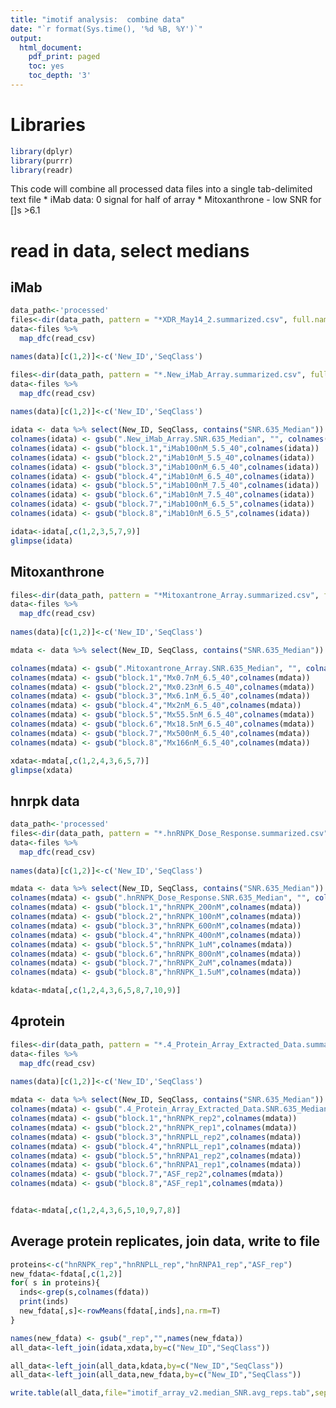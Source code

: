 ```yaml
---
title: "imotif analysis:  combine data"
date: "`r format(Sys.time(), '%d %B, %Y')`"
output:
  html_document:
    pdf_print: paged
    toc: yes
    toc_depth: '3'
---
```


# Libraries

```r
library(dplyr)
library(purrr)
library(readr)
```

This code will combine all processed data files into a single tab-delimited text file
* iMab data: 0 signal for half of array
* Mitoxanthrone - low SNR for []s >6.1

# read in data, select medians

## iMab
```r
data_path<-'processed'
files<-dir(data_path, pattern = "*XDR_May14_2.summarized.csv", full.names = T)
data<-files %>% 
  map_dfc(read_csv)

names(data)[c(1,2)]<-c('New_ID','SeqClass')

files<-dir(data_path, pattern = "*.New_iMab_Array.summarized.csv", full.names = T)
data<-files %>% 
  map_dfc(read_csv)
  
names(data)[c(1,2)]<-c('New_ID','SeqClass')

idata <- data %>% select(New_ID, SeqClass, contains("SNR.635_Median"))
colnames(idata) <- gsub(".New_iMab_Array.SNR.635_Median", "", colnames(idata))
colnames(idata) <- gsub("block.1","iMab100nM_5.5_40",colnames(idata))
colnames(idata) <- gsub("block.2","iMab10nM_5.5_40",colnames(idata))
colnames(idata) <- gsub("block.3","iMab100nM_6.5_40",colnames(idata))
colnames(idata) <- gsub("block.4","iMab10nM_6.5_40",colnames(idata))
colnames(idata) <- gsub("block.5","iMab100nM_7.5_40",colnames(idata))
colnames(idata) <- gsub("block.6","iMab10nM_7.5_40",colnames(idata))
colnames(idata) <- gsub("block.7","iMab100nM_6.5_5",colnames(idata))
colnames(idata) <- gsub("block.8","iMab10nM_6.5_5",colnames(idata))

idata<-idata[,c(1,2,3,5,7,9)]
glimpse(idata)
```


## Mitoxanthrone

```r
files<-dir(data_path, pattern = "*Mitoxantrone_Array.summarized.csv", full.names = T)
data<-files %>% 
  map_dfc(read_csv)
  
names(data)[c(1,2)]<-c('New_ID','SeqClass')

mdata <- data %>% select(New_ID, SeqClass, contains("SNR.635_Median"))

colnames(mdata) <- gsub(".Mitoxantrone_Array.SNR.635_Median", "", colnames(mdata))
colnames(mdata) <- gsub("block.1","Mx0.7nM_6.5_40",colnames(mdata))
colnames(mdata) <- gsub("block.2","Mx0.23nM_6.5_40",colnames(mdata))
colnames(mdata) <- gsub("block.3","Mx6.1nM_6.5_40",colnames(mdata))
colnames(mdata) <- gsub("block.4","Mx2nM_6.5_40",colnames(mdata))
colnames(mdata) <- gsub("block.5","Mx55.5nM_6.5_40",colnames(mdata))
colnames(mdata) <- gsub("block.6","Mx18.5nM_6.5_40",colnames(mdata))
colnames(mdata) <- gsub("block.7","Mx500nM_6.5_40",colnames(mdata))
colnames(mdata) <- gsub("block.8","Mx166nM_6.5_40",colnames(mdata))

xdata<-mdata[,c(1,2,4,3,6,5,7)]
glimpse(xdata)

```

## hnrpk data
```r
data_path<-'processed'
files<-dir(data_path, pattern = "*.hnRNPK_Dose_Response.summarized.csv", full.names = T)
data<-files %>% 
  map_dfc(read_csv)
  
names(data)[c(1,2)]<-c('New_ID','SeqClass')

mdata <- data %>% select(New_ID, SeqClass, contains("SNR.635_Median"))
colnames(mdata) <- gsub(".hnRNPK_Dose_Response.SNR.635_Median", "", colnames(mdata))
colnames(mdata) <- gsub("block.1","hnRNPK_200nM",colnames(mdata))
colnames(mdata) <- gsub("block.2","hnRNPK_100nM",colnames(mdata))
colnames(mdata) <- gsub("block.3","hnRNPK_600nM",colnames(mdata))
colnames(mdata) <- gsub("block.4","hnRNPK_400nM",colnames(mdata))
colnames(mdata) <- gsub("block.5","hnRNPK_1uM",colnames(mdata))
colnames(mdata) <- gsub("block.6","hnRNPK_800nM",colnames(mdata))
colnames(mdata) <- gsub("block.7","hnRNPK_2uM",colnames(mdata))
colnames(mdata) <- gsub("block.8","hnRNPK_1.5uM",colnames(mdata))

kdata<-mdata[,c(1,2,4,3,6,5,8,7,10,9)]
```




## 4protein
```r
files<-dir(data_path, pattern = "*.4_Protein_Array_Extracted_Data.summarized.csv", full.names = T)
data<-files %>% 
  map_dfc(read_csv)
  
names(data)[c(1,2)]<-c('New_ID','SeqClass')

mdata <- data %>% select(New_ID, SeqClass, contains("SNR.635_Median"))
colnames(mdata) <- gsub(".4_Protein_Array_Extracted_Data.SNR.635_Median", "", colnames(mdata))
colnames(mdata) <- gsub("block.1","hnRNPK_rep2",colnames(mdata))
colnames(mdata) <- gsub("block.2","hnRNPK_rep1",colnames(mdata))
colnames(mdata) <- gsub("block.3","hnRNPLL_rep2",colnames(mdata))
colnames(mdata) <- gsub("block.4","hnRNPLL_rep1",colnames(mdata))
colnames(mdata) <- gsub("block.5","hnRNPA1_rep2",colnames(mdata))
colnames(mdata) <- gsub("block.6","hnRNPA1_rep1",colnames(mdata))
colnames(mdata) <- gsub("block.7","ASF_rep2",colnames(mdata))
colnames(mdata) <- gsub("block.8","ASF_rep1",colnames(mdata))


fdata<-mdata[,c(1,2,4,3,6,5,10,9,7,8)]
```


## Average protein replicates, join data, write to file

```r


proteins<-c("hnRNPK_rep","hnRNPLL_rep","hnRNPA1_rep","ASF_rep")
new_fdata<-fdata[,c(1,2)]
for( s in proteins){
  inds<-grep(s,colnames(fdata))
  print(inds)
  new_fdata[,s]<-rowMeans(fdata[,inds],na.rm=T)
}

names(new_fdata) <- gsub("_rep","",names(new_fdata))
all_data<-left_join(idata,xdata,by=c("New_ID","SeqClass"))

all_data<-left_join(all_data,kdata,by=c("New_ID","SeqClass"))
all_data<-left_join(all_data,new_fdata,by=c("New_ID","SeqClass"))

write.table(all_data,file="imotif_array_v2.median_SNR.avg_reps.tab",sep="\t", row.names = F,quote=F)

```
